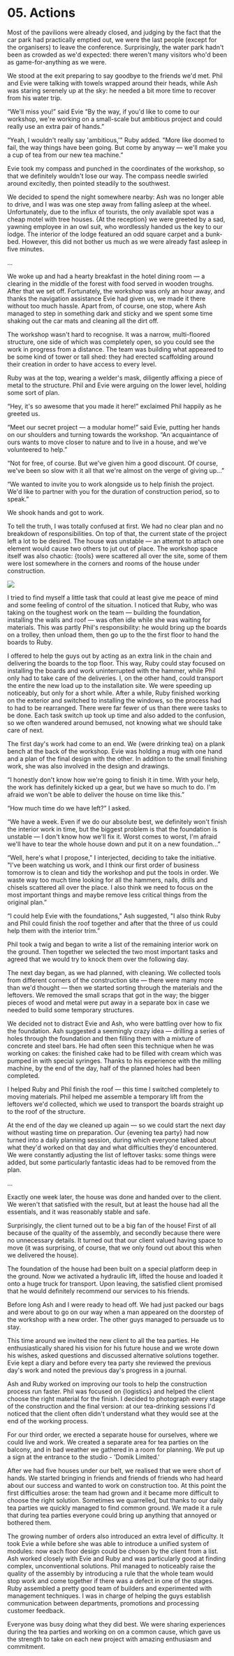 

# 05. Actions

Most of the pavilions were already closed, and judging by the fact that the car park had practically
emptied out, we were the last people (except for the organisers) to leave the conference.
Surprisingly, the water park hadn't been as crowded as we'd expected: there weren't many visitors
who'd been as game-for-anything as we were.

We stood at the exit preparing to say goodbye to the friends we'd met. Phil and Evie were talking
with towels wrapped around their heads, while Ash was staring serenely up at the sky: he needed a
bit more time to recover from his water trip.

“We'll miss you!” said Evie “By the way, if you'd like to come to our workshop, we're working on a
small-scale but ambitious project and could really use an extra pair of hands.”

“Yeah, I wouldn't really say 'ambitious,'" Ruby added. "More like doomed to fail, the way things
have been going. But come by anyway — we'll make you a cup of tea from our new tea machine.”

Evie took my compass and punched in the coordinates of the workshop, so that we definitely wouldn't
lose our way. The compass needle swirled around excitedly, then pointed steadily to the southwest.

We decided to spend the night somewhere nearby: Ash was no longer able to drive, and I was was one
step away from falling asleep at the wheel. Unfortunately, due to the influx of tourists, the only
available spot was a cheap motel with tree houses. {<TV video="Rj7jQeEqL9I" from="0:37">At the
reception</TV>} we were greeted by a sad, yawning employee in an owl suit, who wordlessly handed us
the key to our lodge. The interior of the lodge featured an odd square carpet and a bunk-bed.
However, this did not bother us much as we were already fast asleep in five minutes.

...

We woke up and had a hearty breakfast in the hotel dining room — a clearing in the middle of the
forest with food served in wooden troughs. After that we set off. Fortunately, the workshop was only
an hour away, and thanks the navigation assistance Evie had given us, we made it there without too
much hassle. Apart from, of course, one stop, where Ash managed to step in something dark and sticky
and we spent some time shaking out the car mats and cleaning all the dirt off.

The workshop wasn't hard to recognise. It was a narrow, multi-floored structure, one side of which
was completely open, so you could see the work in progress from a distance. The team was building
what appeared to be some kind of tower or tall shed: they had erected scaffolding around their
creation in order to have access to every level.

Ruby was at the top, wearing a welder's mask, diligently affixing a piece of metal to the structure.
Phil and Evie were arguing on the lower level, holding some sort of plan.

“Hey, it's so awesome that you made it here!” exclaimed Phil happily as he greeted us.

“Meet our secret project — a modular home!” said Evie, putting her hands on our shoulders and
turning towards the workshop. “An acquaintance of ours wants to move closer to nature and to live in
a house, and we've volunteered to help.”

“Not for free, of course. But we've given him a good discount. Of course, we've been so slow with it
all that we're almost on the verge of giving up...”

“We wanted to invite you to work alongside us to help finish the project. We'd like to partner with
you for the duration of construction period, so to speak.”

We shook hands and got to work.

To tell the truth, I was totally confused at first. We had no clear plan and no breakdown of
responsibilities. On top of that, the current state of the project left a lot to be desired. The
house was unstable — an attempt to attach one element would cause two others to jut out of place.
The workshop space itself was also chaotic: {<TV video="wuKxKbtxCV0" from="0:08">tools</TV>} were
scattered all over the site, some of them were lost somewhere in the corners and rooms of the house
under construction.

<Image src={constructionHasBegunImg} />

I tried to find myself a little task that could at least give me peace of mind and some feeling of
control of the situation. I noticed that Ruby, who was taking on the toughest work on the team —
building the foundation, installing the walls and roof — was often idle while she was waiting for
materials. This was partly Phil's responsibility: he would bring up the boards on a trolley, then
unload them, then go up to the the first floor to hand the boards to Ruby.

I offered to help the guys out by acting as an extra link in the chain and delivering the boards to
the top floor. This way, Ruby could stay focused on installing the boards and work uninterrupted
with the hammer, while Phil only had to take care of the deliveries. I, on the other hand, could
transport the entire the new load up to the installation site. We were speeding up noticeably, but
only for a short while. After a while, Ruby finished working on the exterior and switched to
installing the windows, so the process had to had to be rearranged. There were far fewer of us than
there were tasks to be done. Each task switch up took up time and also added to the confusion, so we
often wandered around bemused, not knowing what we should take care of next.

The first day's work had come to an end. We {<TV video="2jZDBz0qVtM" from="1:24">were drinking
tea</TV>} on a plank bench at the back of the workshop. Evie was holding a mug with one hand and a
plan of the final design with the other. In addition to the small finishing work, she was also
involved in the design and drawings.

“I honestly don't know how we're going to finish it in time. With your help, the work has definitely
kicked up a gear, but we have so much to do. I'm afraid we won't be able to deliver the house on
time like this.”

“How much time do we have left?” I asked.

“We have a week. Even if we do our absolute best, we definitely won't finish the interior work in
time, but the biggest problem is that the foundation is unstable — I don't know how we'll fix it.
Worst comes to worst, I'm afraid we'll have to tear the whole house down and put it on a new
foundation...”

“Well, here's what I propose," I interjected, deciding to take the initiative. "I've been watching
us work, and I think our first order of business tomorrow is to clean and tidy the workshop and put
the tools in order. We waste way too much time looking for all the hammers, nails, drills and
chisels scattered all over the place. I also think we need to focus on the most important things and
maybe remove less critical things from the original plan.”

“I could help Evie with the foundations," Ash suggested, "I also think Ruby and Phil could finish
the roof together and after that the three of us could help them with the interior trim.”

Phil took a twig and began to write a list of the remaining interior work on the ground. Then
together we selected the two most important tasks and agreed that we would try to knock them over
the following day.

The next day began, as we had planned, with cleaning. We collected tools from different corners of
the construction site — there were many more than we'd thought — then we started sorting through the
materials and the leftovers. We removed the small scraps that got in the way; the bigger pieces of
wood and metal were put away in a separate box in case we needed to build some temporary structures.

We decided not to distract Evie and Ash, who were battling over how to fix the foundation. Ash
suggested a seemingly crazy idea — drilling a series of holes through the foundation and then
filling them with a mixture of concrete and steel bars. He had often seen this technique when he was
working on cakes: the finished cake had to be filled with cream which was pumped in with special
syringes. Thanks to his experience with the milling machine, by the end of the day, half of the
planned holes had been completed.

I helped Ruby and Phil finish the roof — this time I switched completely to moving materials. Phil
helped me assemble a temporary lift from the leftovers we'd collected, which we used to transport
the boards straight up to the roof of the structure.

At the end of the day we cleaned up again — so we could start the next day without wasting time on
preparation. Our {<TV video="bFRzZegVIhY" from="1:34">evening tea party</TV>} had now turned into a
daily planning session, during which everyone talked about what they'd worked on that day and what
difficulties they'd encountered. We were constantly adjusting the list of leftover tasks: some
things were added, but some particularly fantastic ideas had to be removed from the plan.

...

Exactly one week later, the house was done and handed over to the client. We weren't that satisfied
with the result, but at least the house had all the essentials, and it was reasonably stable and
safe.

Surprisingly, the client turned out to be a big fan of the house! First of all because of the
quality of the assembly, and secondly because there were no unnecessary details. It turned out that
our client valued having space to move (it was surprising, of course, that we only found out about
this when we delivered the house).

The foundation of the house had been built on a special platform deep in the ground. Now we
activated a hydraulic lift, lifted the house and loaded it onto a huge truck for transport. Upon
leaving, the satisfied client promised that he would definitely recommend our services to his
friends.

Before long Ash and I were ready to head off. We had just packed our bags and were about to go on
our way when a man appeared on the doorstep of the workshop with a new order. The other guys managed
to persuade us to stay.

This time around we invited the new client to all the tea parties. He enthusiastically shared his
vision for his future house and we wrote down his wishes, asked questions and discussed alternative
solutions together. Evie kept a diary and before every tea party she reviewed the previous day's
work and noted the previous day's progress in a journal.

Ash and Ruby worked on improving our tools to help the construction process run faster. Phil was
focused on {<TV video="Z7kLkcyN2kU" from="0:02">logistics</TV>} and helped the client choose the
right material for the finish. I decided to photograph every stage of the construction and the final
version: at our tea-drinking sessions I'd noticed that the client often didn't understand what they
would see at the end of the working process.

<HouseBuilder />

For our third order, we erected a separate house for ourselves, where we could live and work. We
created a separate area for tea parties on the balcony, and in bad weather we gathered in a room for
planning. We put up a sign at the entrance to the studio - 'Domik Limited.'

After we had five houses under our belt, we realised that we were short of hands. We started
bringing in friends and friends of friends who had heard about our success and wanted to work on
construction too. At this point the first difficulties arose: the team had grown and it became more
difficult to choose the right solution. Sometimes we quarrelled, but thanks to our daily tea parties
we quickly managed to find common ground. We made it a rule that during tea parties everyone could
bring up anything that annoyed or bothered them.

The growing number of orders also introduced an extra level of difficulty. It took Evie a while
before she was able to introduce a unified system of modules: now each floor design could be chosen
by the client from a list. Ash worked closely with Evie and Ruby and was particularly good at
finding complex, unconventional solutions. Phil managed to noticeably raise the quality of the
assembly by introducing a rule that the whole team would stop work and come together if there was a
defect in one of the stages. Ruby assembled a pretty good team of builders and experimented with
management techniques. I was in charge of helping the guys establish communication between
departments, promotions and processing customer feedback.

Everyone was busy doing what they did best. We were sharing experiences during the tea parties and
working on on a common cause, which gave us the strength to take on each new project with amazing
enthusiasm and commitment.
